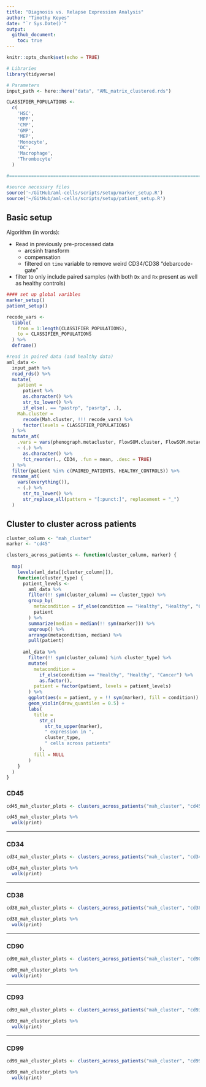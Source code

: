 ```yaml
---
title: "Diagnosis vs. Relapse Expression Analysis"
author: "Timothy Keyes"
date: "`r Sys.Date()`"
output: 
  github_document:
    toc: true
---
```


```r
knitr::opts_chunk$set(echo = TRUE)
```

```r
# Libraries
library(tidyverse)

# Parameters
input_path <- here::here("data", "AML_matrix_clustered.rds")

CLASSIFIER_POPULATIONS <- 
  c(
    'HSC',
    'MPP',
    'CMP',
    'GMP',
    'MEP',                          
    'Monocyte', 
    'DC', 
    'Macrophage', 
    'Thrombocyte'
  )

#===============================================================================

#source necessary files
source('~/GitHub/aml-cells/scripts/setup/marker_setup.R')
source('~/GitHub/aml-cells/scripts/setup/patient_setup.R')

```

## Basic setup

Algorithm (in words): 

* Read in previously pre-processed data
  * arcsinh transform
  * compensation
  * filtered on `time` variable to remove weird CD34/CD38 "debarcode-gate"
* filter to only include paired samples (with both `Dx` and `Rx` present as well as healthy controls)

```r
#### set up global varibles
marker_setup()
patient_setup()

recode_vars <- 
  tibble(
    from = 1:length(CLASSIFIER_POPULATIONS), 
    to = CLASSIFIER_POPULATIONS
  ) %>% 
  deframe()

#read in paired data (and healthy data) 
aml_data <- 
  input_path %>% 
  read_rds() %>%
  mutate(
    patient = 
      patient %>% 
      as.character() %>% 
      str_to_lower() %>% 
      if_else(. == "pastrp", "pasrtp", .), 
    Mah.cluster = 
      recode(Mah.cluster, !!! recode_vars) %>% 
      factor(levels = CLASSIFIER_POPULATIONS)
  ) %>% 
  mutate_at(
    .vars = vars(phenograph.metacluster, FlowSOM.cluster, FlowSOM.metacluster),
    ~ (.) %>% 
      as.character() %>% 
      fct_reorder(., CD34, .fun = mean, .desc = TRUE)
  ) %>% 
  filter(patient %in% c(PAIRED_PATIENTS, HEALTHY_CONTROLS)) %>% 
  rename_at(
    vars(everything()), 
    ~ (.) %>% 
      str_to_lower() %>% 
      str_replace_all(pattern = "[:punct:]", replacement = "_")
  )
```

## Cluster to cluster across patients

```r
cluster_column <- "mah_cluster"
marker <- "cd45"

clusters_across_patients <- function(cluster_column, marker) {
  
  map(
    levels(aml_data[[cluster_column]]), 
    function(cluster_type) {
      patient_levels <- 
        aml_data %>% 
        filter(!! sym(cluster_column) == cluster_type) %>% 
        group_by(
          metacondition = if_else(condition == "Healthy", "Healthy", "Cancer"),
          patient
        ) %>% 
        summarize(median = median(!! sym(marker))) %>% 
        ungroup() %>% 
        arrange(metacondition, median) %>% 
        pull(patient)
      
      aml_data %>% 
        filter(!! sym(cluster_column) %in% cluster_type) %>% 
        mutate(
          metacondition = 
            if_else(condition == "Healthy", "Healthy", "Cancer") %>% 
            as.factor(), 
          patient = factor(patient, levels = patient_levels)
        ) %>% 
        ggplot(aes(x = patient, y = !! sym(marker), fill = condition)) + 
        geom_violin(draw_quantiles = 0.5) + 
        labs(
          title = 
            str_c(
              str_to_upper(marker), 
              " expression in ", 
              cluster_type, 
              " cells across patients"
            ), 
          fill = NULL
        )
    }
  )
}
```


### CD45
```r
cd45_mah_cluster_plots <- clusters_across_patients("mah_cluster", "cd45")

cd45_mah_cluster_plots %>% 
  walk(print)
```

-----------------------

### CD34

```r
cd34_mah_cluster_plots <- clusters_across_patients("mah_cluster", "cd34")

cd34_mah_cluster_plots %>% 
  walk(print)
```

-----------------------

### CD38 

```r
cd38_mah_cluster_plots <- clusters_across_patients("mah_cluster", "cd38")

cd38_mah_cluster_plots %>% 
  walk(print)
```

-----------------------

### CD90 

```r
cd90_mah_cluster_plots <- clusters_across_patients("mah_cluster", "cd90")

cd90_mah_cluster_plots %>% 
  walk(print)
```

-----------------------

### CD93

```r
cd93_mah_cluster_plots <- clusters_across_patients("mah_cluster", "cd93")

cd93_mah_cluster_plots %>% 
  walk(print)
```

-----------------------

### CD99 

```r
cd99_mah_cluster_plots <- clusters_across_patients("mah_cluster", "cd99")

cd99_mah_cluster_plots %>% 
  walk(print)
```
